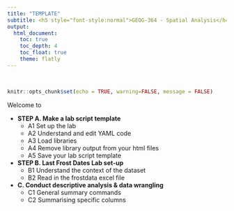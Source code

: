 ```yaml
---
title: "TEMPLATE"
subtitle: <h5 style="font-style:normal">GEOG-364 - Spatial Analysis</h4>
output: 
  html_document:
    toc: true
    toc_depth: 4
    toc_float: true
    theme: flatly
---
```



<style>
p.comment {
background-color: #DBDBDB;
padding: 10px;
border: 1px solid black;
margin-left: 0px;
border-radius: 5px;
font-style: normal;
}

h1.title {
  font-weight: bold;
  font-family: Arial;  
}

h2.title {
  font-family: Arial;  
}

</style>


<style type="text/css">
#TOC {
  font-size: 12px;
  font-family: Arial;
}
</style>

\
```r
knitr::opts_chunk$set(echo = TRUE, warning=FALSE, message = FALSE)
```

Welcome to 

 - **STEP A. Make a lab script template**
   + A1  Set up the lab
   + A2  Understand and edit YAML code
   + A3  Load libraries
   + A4  Remove library output from your html files
   + A5  Save your lab script template 

 - **STEP B. Last Frost Dates Lab set-up**
   + B1  Understand the context of the dataset
   + B2  Read in the frostdata excel file

 - **C. Conduct descriptive analysis & data wrangling**
   + C1  General summary commands
   + C2  Summarising specific columns
 
<br>
